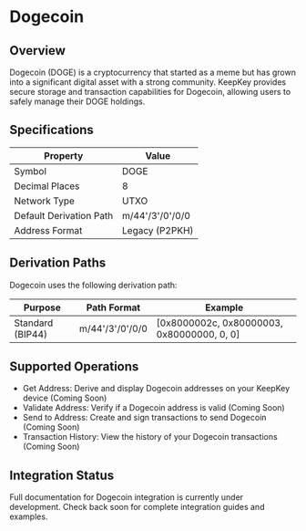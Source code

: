 # Dogecoin

## Overview
Dogecoin (DOGE) is a cryptocurrency that started as a meme but has grown into a significant digital asset with a strong community. KeepKey provides secure storage and transaction capabilities for Dogecoin, allowing users to safely manage their DOGE holdings.

## Specifications

| Property | Value |
|----------|-------|
| Symbol | DOGE |
| Decimal Places | 8 |
| Network Type | UTXO |
| Default Derivation Path | m/44'/3'/0'/0/0 |
| Address Format | Legacy (P2PKH) |

## Derivation Paths

Dogecoin uses the following derivation path:

| Purpose | Path Format | Example |
|---------|-------------|---------|
| Standard (BIP44) | m/44'/3'/0'/0/0 | [0x8000002c, 0x80000003, 0x80000000, 0, 0] |

## Supported Operations

- Get Address: Derive and display Dogecoin addresses on your KeepKey device (Coming Soon)
- Validate Address: Verify if a Dogecoin address is valid (Coming Soon)
- Send to Address: Create and sign transactions to send Dogecoin (Coming Soon)
- Transaction History: View the history of your Dogecoin transactions (Coming Soon)

## Integration Status

Full documentation for Dogecoin integration is currently under development. Check back soon for complete integration guides and examples. 